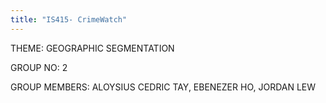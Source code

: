 ```yaml
---
title: "IS415- CrimeWatch"
---
```


THEME: GEOGRAPHIC SEGMENTATION

GROUP NO: 2

GROUP MEMBERS: ALOYSIUS CEDRIC TAY, EBENEZER HO, JORDAN LEW
